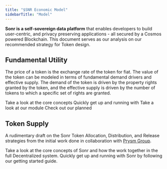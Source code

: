 ```yaml
---
title: "$SNR Economic Model"
sidebarTitle: "Model"
---
```


**Sonr is a self-sovereign data platform** that enables developers to build user-centric, and privacy preserving applications - all secured by a Cosmos powered Blockchain. This document serves as our analysis on our recommended strategy for Token design.

## Fundamental Utility

The price of a token is the exchange rate of the token for fiat. The value of the token can be modeled in terms of fundamental demand drivers and effective supply. The demand of the token is driven by the property rights granted by the token, and the effective supply is driven by the number of tokens to which a specific set of rights are granted.

<CardGroup cols={4}>
  <Card
    title="Payments"
    icon="lightbulb-on"
    iconType="duotone"
    color="#ca8b04"
    href="/content/3/token/2"
  >
    Take a look at the core concepts
  </Card>
  <Card
    title="Staking"
    icon="rocket-launch"
    iconType="duotone"
    color="#ca8b04"
    href="/content/3/token/3"
  >
    Quickly get up and running with
  </Card>
  <Card
    title="Governance"
    icon="cubes"
    iconType="duotone"
    color="#ca8b04"
    href="/content/3/token/4"
  >
    Take a look at our module
  </Card>
  <Card
    title="Rewards"
    icon="bullseye-arrow"
    iconType="duotone"
    color="#ca8b04"
    href="/content/3/token/5"
  >
    Check out our planned
  </Card>
</CardGroup>

## Token Supply

A rudimentary draft on the Sonr Token Allocation, Distribution, and Release strategies from the initial work done in collaboration with [Prysm Group](https://prysmgroup.io).

<CardGroup cols={2}>
  <Card
    title="Allocation"
    icon="lightbulb-on"
    iconType="duotone"
    color="#ca8b04"
    href="/content/3/token/6"
  >
    Take a look at the core concepts of Sonr and how the work together in the
    full Decentralized system.
  </Card>
  <Card
    title="Distribution"
    icon="rocket-launch"
    iconType="duotone"
    color="#ca8b04"
    href="/content/3/token/7"
  >
    Quickly get up and running with Sonr by following our getting started guide.
  </Card>
</CardGroup>
